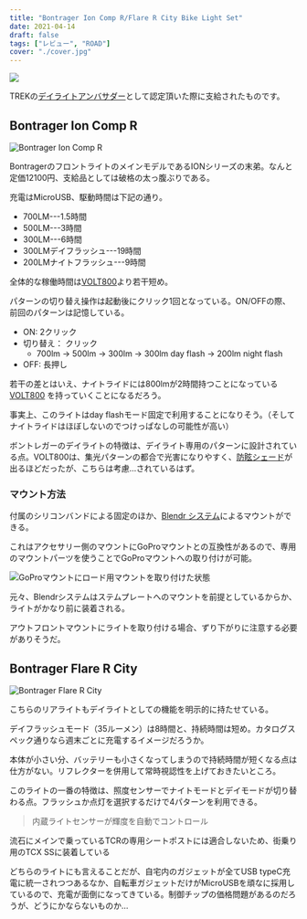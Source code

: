 ```yaml
---
title: "Bontrager Ion Comp R/Flare R City Bike Light Set"
date: 2021-04-14
draft: false
tags: ["レビュー", "ROAD"]
cover: "./cover.jpg"
---
```


![ ](./cover.jpg)

TREKの[デイライトアンバサダー](https://blog.trekbikes.com/ja/2021/02/24/daylight-ambassador/)として認定頂いた際に支給されたものです。

<LinkBox url="https://blog.trekbikes.com/ja/2021/02/24/daylight-ambassador/" />

## Bontrager Ion Comp R

![Bontrager Ion Comp R](./ion_comp.jpg)

BontragerのフロントライトのメインモデルであるIONシリーズの末弟。なんと定価12100円、支給品としては破格の太っ腹ぶりである。

充電はMicroUSB、駆動時間は下記の通り。

- 700LM---1.5時間
- 500LM---3時間
- 300LM---6時間
- 300LMデイフラッシュ---19時間
- 200LMナイトフラッシュ---9時間

全体的な稼働時間は[VOLT800](https://store.shopping.yahoo.co.jp/worldcycle/CAT-J-108LEREL471RC.html)より若干短め。

パターンの切り替え操作は起動後にクリック1回となっている。ON/OFFの際、前回のパターンは記憶している。

- ON: 2クリック
- 切り替え： クリック
  - 700lm -> 500lm -> 300lm -> 300lm day flash -> 200lm night flash
- OFF: 長押し

若干の差とはいえ、ナイトライドには800lmが2時間持つことになっている [VOLT800](https://store.shopping.yahoo.co.jp/worldcycle/CAT-J-108LEREL471RC.html) を持っていくことになるだろう。

事実上、このライトはday flashモード固定で利用することになりそう。（そしてナイトライドはほぼしないのでつけっぱなしの可能性が高い）

ボントレガーのデイライトの特徴は、デイライト専用のパターンに設計されている点。VOLT800は、集光パターンの都合で光害になりやすく、[防眩シェード](https://amzn.to/2PSMMZY)が出るほどだったが、こちらは考慮…されているはず。

### マウント方法

付属のシリコンバンドによる固定のほか、[Blendr システム](https://www.trekbikes.com/jp/ja_JP/bontrager_blendr_how_to/)によるマウントができる。

これはアクセサリー側のマウントにGoProマウントとの互換性があるので、専用のマウントパーツを使うことでGoProマウントへの取り付けが可能。

![GoProマウントにロード用マウントを取り付けた状態](./gopro_mount.jpg)

元々、Blendrシステムはステムプレートへのマウントを前提としているからか、ライトがかなり前に装着される。

アウトフロントマウントにライトを取り付ける場合、ずり下がりに注意する必要がありそうだ。

<LinkBox url="https://www.trekbikes.com/jp/ja_JP/%E3%82%A2%E3%82%AF%E3%82%BB%E3%82%B5%E3%83%AA%E3%83%BC/%E3%83%90%E3%82%A4%E3%82%AF%E3%82%A2%E3%82%AF%E3%82%BB%E3%82%B5%E3%83%AA%E3%83%BC/%E8%87%AA%E8%BB%A2%E8%BB%8A%E7%94%A8%E3%83%A9%E3%82%A4%E3%83%88/%E3%83%95%E3%83%AD%E3%83%B3%E3%83%88%E3%83%A9%E3%82%A4%E3%83%88/bontrager-ion-comp-r-front-bike-light/p/30762/?colorCode=grey" />

## Bontrager Flare R City

![Bontrager Flare R City](./flare_r.jpg)

こちらのリアライトもデイライトとしての機能を明示的に持たせている。

デイフラッシュモード（35ルーメン）は8時間と、持続時間は短め。カタログスペック通りなら週末ごとに充電するイメージだろうか。

本体が小さい分、バッテリーも小さくなってしまうので持続時間が短くなる点は仕方がない。リフレクターを併用して常時視認性を上げておきたいところ。

<LinkBox url="https://blog.gensobunya.net/post/2021/03/barend_reflection/" />

このライトの一番の特徴は、照度センサーでナイトモードとデイモードが切り替わる点。フラッシュか点灯を選択するだけで4パターンを利用できる。

> 内蔵ライトセンサーが輝度を自動でコントロール

<LinkBox url="https://www.trekbikes.com/jp/ja_JP/%E3%82%A2%E3%82%AF%E3%82%BB%E3%82%B5%E3%83%AA%E3%83%BC/%E3%83%90%E3%82%A4%E3%82%AF%E3%82%A2%E3%82%AF%E3%82%BB%E3%82%B5%E3%83%AA%E3%83%BC/%E8%87%AA%E8%BB%A2%E8%BB%8A%E7%94%A8%E3%83%A9%E3%82%A4%E3%83%88/%E3%83%AA%E3%82%A2%E3%83%A9%E3%82%A4%E3%83%88/bontrager-flare-r-city-rear-bike-light/p/14241/?colorCode=black" />

流石にメインで乗っているTCRの専用シートポストには適合しないため、街乗り用のTCX SSに装着している

どちらのライトにも言えることだが、自宅内のガジェットが全てUSB typeC充電に統一されつつあるなか、自転車ガジェットだけがMicroUSBを頑なに採用しているので、充電が面倒になってきている。制御チップの価格問題があるのだろうが、どうにかならないものか…
